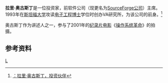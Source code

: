 '''拉里·奥古斯丁'''是一位投资家，前{{lang|en|VA}}软件公司（现更名为[[SourceForge公司|SourceForge公司]]）主席。1993年在[[斯坦福大学|斯坦福大学]]攻读[[电子工程|电子工程]][[博士|博士]]学位时创办VA研究所，为该公司的前身。<ref>{{en icon}}[http://www.azurecap.com/pg_team-7-.html {{lang|en|Azure}}：拉里·奥古斯丁，投资伙伴]{{dead link|date=2018年3月 |bot=InternetArchiveBot |fix-attempted=yes }}</ref>

奥古斯丁作为讲述人之一，参与了2001年的[[纪录片|纪录片]][[电影|电影]]《[[操作系统革命|操作系统革命]]》的拍摄。

== 参考资料 ==
{{reflist}}

{{企業家小作品}}

[[category:美国企业家|L]]